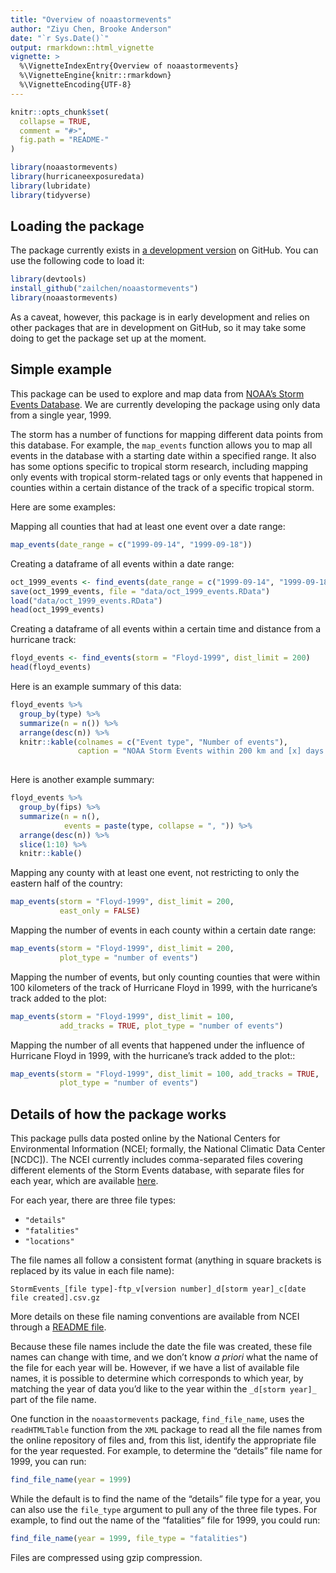 ```yaml
---
title: "Overview of noaastormevents"
author: "Ziyu Chen, Brooke Anderson"
date: "`r Sys.Date()`"
output: rmarkdown::html_vignette
vignette: >
  %\VignetteIndexEntry{Overview of noaastormevents}
  %\VignetteEngine{knitr::rmarkdown}
  %\VignetteEncoding{UTF-8}
---
```



```r
knitr::opts_chunk$set(
  collapse = TRUE,
  comment = "#>",
  fig.path = "README-"
)
```

```r
library(noaastormevents)
library(hurricaneexposuredata)
library(lubridate)
library(tidyverse)
```

## Loading the package

The package currently exists in [a development version](https://github.com/zailchen/noaastormevents) on GitHub. You can use the following code to load it:

```r
library(devtools)
install_github("zailchen/noaastormevents")
library(noaastormevents)
```

As a caveat, however, this package is in early development and relies on other packages that are in development on GitHub, so it may take some doing to get the package set up at the moment. 

## Simple example

This package can be used to explore and map data from [NOAA's Storm Events Database](https://www.ncdc.noaa.gov/stormevents/). We are currently developing the package using only data from a single year, 1999. 

The storm has a number of functions for mapping different data points from this database. For example, the `map_events` function allows you to map all events in the database with a starting date within a specified range. It also has some options specific to tropical storm research, including mapping only events with tropical storm-related tags or only events that happened in counties within a certain distance of the track of a specific tropical storm. 

Here are some examples: 

Mapping all counties that had at least one event over a date range:

```r
map_events(date_range = c("1999-09-14", "1999-09-18"))
```

Creating a dataframe of all events within a date range:

```r
oct_1999_events <- find_events(date_range = c("1999-09-14", "1999-09-18"))
save(oct_1999_events, file = "data/oct_1999_events.RData")
load("data/oct_1999_events.RData")
head(oct_1999_events)
```

Creating a dataframe of all events within a certain time and distance from a hurricane track:

```r
floyd_events <- find_events(storm = "Floyd-1999", dist_limit = 200)
head(floyd_events)
```

Here is an example summary of this data:

```r
floyd_events %>%
  group_by(type) %>%
  summarize(n = n()) %>%
  arrange(desc(n)) %>%
  knitr::kable(colnames = c("Event type", "Number of events"),
               caption = "NOAA Storm Events within 200 km and [x] days of Hurricane Floyd.")
  
```

Here is another example summary:

```r
floyd_events %>%
  group_by(fips) %>%
  summarize(n = n(),
            events = paste(type, collapse = ", ")) %>%
  arrange(desc(n)) %>%
  slice(1:10) %>%
  knitr::kable()
```


Mapping any county with at least one event, not restricting to only the eastern half of the country:

```r
map_events(storm = "Floyd-1999", dist_limit = 200,
           east_only = FALSE)
```

Mapping the number of events in each county within a certain date range:

```r
map_events(storm = "Floyd-1999", dist_limit = 200,
           plot_type = "number of events")
```

Mapping the number of events, but only counting counties that were within 100 kilometers of the track of Hurricane Floyd in 1999, with the hurricane's track added to the plot:

```r
map_events(storm = "Floyd-1999", dist_limit = 100, 
           add_tracks = TRUE, plot_type = "number of events")
```

Mapping the number of all events that happened under the influence of Hurricane Floyd in 1999, with the hurricane's track added to the plot::

```r
map_events(storm = "Floyd-1999", dist_limit = 100, add_tracks = TRUE,
           plot_type = "number of events")
```

## Details of how the package works

This package pulls data posted online by the National Centers for Environmental Information (NCEI; formally, the National Climatic Data Center [NCDC]). The NCEI currently includes comma-separated files covering different elements of the Storm Events database, with separate files for each year, which are available [here](http://www1.ncdc.noaa.gov/pub/data/swdi/stormevents/csvfiles/). 

For each year, there are three file types: 

- `"details"`
- `"fatalities"`
- `"locations"`

The file names all follow a consistent format (anything in square brackets is replaced by its value in each file name): 

```
StormEvents_[file type]-ftp_v[version number]_d[storm year]_c[date file created].csv.gz
```

More details on these file naming conventions are available from NCEI through a [README file](http://www1.ncdc.noaa.gov/pub/data/swdi/stormevents/csvfiles/README).

Because these file names include the date the file was created, these file names can change with time, and we don't know *a priori* what the name of the file for each year will be. However, if we have a list of available file names, it is possible to determine which corresponds to which year, by matching the year of data you'd like to the year within the `_d[storm year]_` part of the file name. 

One function in the `noaastormevents` package, `find_file_name`, uses the `readHTMLTable` function from the `XML` package to read all the file names from the online repository of files and, from this list, identify the appropriate file for the year requested. For example, to determine the "details" file name for 1999, you can run: 

```r
find_file_name(year = 1999)
```

While the default is to find the name of the "details" file type for a year, you can also use the `file_type` argument to pull any of the three file types. For example, to find out the name of the "fatalities" file for 1999, you could run: 

```r
find_file_name(year = 1999, file_type = "fatalities")
```

Files are compressed using gzip compression. 
